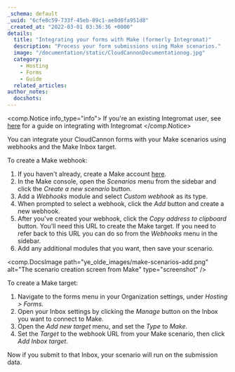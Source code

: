 ```yaml
---
_schema: default
_uuid: "6cfe8c59-733f-45eb-89c1-ae8d6fa951d8"
_created_at: "2022-03-01 03:36:36 +0000"
details:
  title: "Integrating your forms with Make (formerly Integromat)"
  description: "Process your form submissions using Make scenarios."
  image: "/documentation/static/CloudCannonDocumentationog.jpg"
  category:
    - Hosting
    - Forms
    - Guide
  related_articles:
author_notes:
  docshots:
---
```


<comp.Notice info_type="info">
  If you're an existing Integromat user, see [here](/documentation/articles/integrating-your-forms-with-integromat/) for a guide on integrating with Integromat
</comp.Notice>

You can integrate your CloudCannon forms with your Make scenarios using webhooks and the Make Inbox target.

To create a Make webhook:

1. If you haven't already, create a Make account [here](https://www.make.com/en/register).
2. In the Make console, open the *Scenarios* menu from the sidebar and click the *Create a new scenario* button.
3. Add a *Webhooks* module and select *Custom webhook* as its type.
4. When prompted to select a webhook, click the *Add* button and create a new webhook.
5. After you've created your webhook, click the *Copy address to clipboard* button. You'll need this URL to create the Make target. If you need to refer back to this URL you can do so from the *Webhooks* menu in the sidebar.
6. Add any additional modules that you want, then save your scenario.

<comp.DocsImage path="ye_olde_images/make-scenarios-add.png" alt="The scenario creation screen from Make" type="screenshot" />

To create a Make target:

1. Navigate to the forms menu in your Organization settings, under *Hosting &gt; Forms.*
2. Open your Inbox settings by clicking the *Manage* button on the Inbox you want to connect to Make.
3. Open the *Add new target* menu, and set the *Type* to *Make.*
4. Set the *Target* to the webhook URL from your Make scenario, then click *Add Inbox target*.

Now if you submit to that Inbox, your scenario will run on the submission data.
